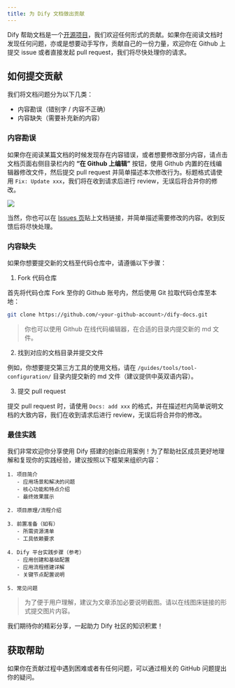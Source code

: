 ```yaml
---
title: 为 Dify 文档做出贡献
---
```


Dify 帮助文档是一个[开源项目](https://github.com/langgenius/dify-docs)，我们欢迎任何形式的贡献。如果你在阅读文档时发现任何问题，亦或是想要动手写作，贡献自己的一份力量，欢迎你在 Github 上提交 issue 或者直接发起 pull request，我们将尽快处理你的请求。

## 如何提交贡献

我们将文档问题分为以下几类：

* 内容勘误（错别字 / 内容不正确）
* 内容缺失（需要补充新的内容）

### 内容勘误

如果你在阅读某篇文档的时候发现存在内容错误，或者想要修改部分内容，请点击文档页面右侧目录栏内的 **“在 Github 上编辑”** 按钮，使用 Github 内置的在线编辑器修改文件，然后提交 pull request 并简单描述本次修改行为。标题格式请使用 `Fix: Update xxx`，我们将在收到请求后进行 review，无误后将合并你的修改。

![](https://assets-docs.dify.ai/dify-enterprise-mintlify/zh_CN/community/5558460f6bd4aa9153439595e9603dc7.png)

当然，你也可以在 [Issues 页](https://github.com/langgenius/dify-docs/issues)贴上文档链接，并简单描述需要修改的内容。收到反馈后将尽快处理。

### 内容缺失

如果你想要提交新的文档至代码仓库中，请遵循以下步骤：

1. Fork 代码仓库

首先将代码仓库 Fork 至你的 Github 账号内，然后使用 Git 拉取代码仓库至本地：

```bash
git clone https://github.com/<your-github-account>/dify-docs.git
```

> 你也可以使用 Github 在线代码编辑器，在合适的目录内提交新的 md 文件。

2. 找到对应的文档目录并提交文件

例如，你想要提交第三方工具的使用文档，请在 `/guides/tools/tool-configuration/` 目录内提交新的 md 文件（建议提供中英双语内容）。

3. 提交 pull request

提交 pull request 时，请使用 `Docs: add xxx` 的格式，并在描述栏内简单说明文档的大致内容，我们在收到请求后进行 review，无误后将合并你的修改。

### 最佳实践

我们非常欢迎你分享使用 Dify 搭建的创新应用案例！为了帮助社区成员更好地理解和复现你的实践经验，建议按照以下框架来组织内容：

```text
1. 项目简介
   - 应用场景和解决的问题
   - 核心功能和特点介绍
   - 最终效果展示

2. 项目原理/流程介绍

3. 前置准备（如有）
   - 所需资源清单
   - 工具依赖要求

4. Dify 平台实践步骤（参考）
   - 应用创建和基础配置
   - 应用流程搭建详解
   - 关键节点配置说明

5. 常见问题
```

> 为了便于用户理解，建议为文章添加必要说明截图。请以在线图床链接的形式提交图片内容。

我们期待你的精彩分享，一起助力 Dify 社区的知识积累！

## 获取帮助

如果你在贡献过程中遇到困难或者有任何问题，可以通过相关的 GitHub 问题提出你的疑问。
